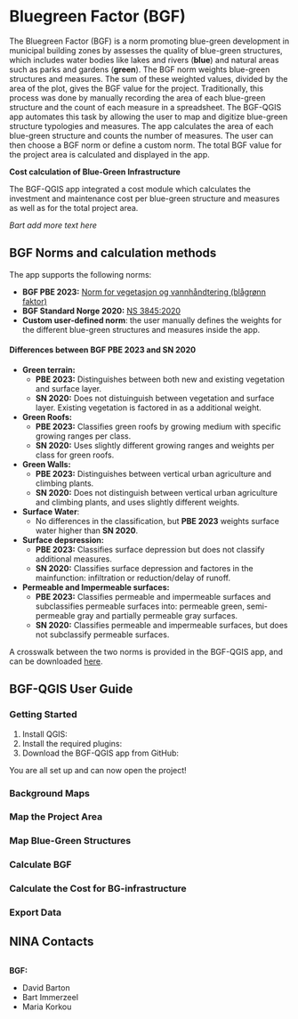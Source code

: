 # Bluegreen Factor (BGF)

The Bluegreen Factor (BGF) is a norm promoting blue-green development in municipal building zones by assesses the quality of blue-green structures, which includes water bodies like lakes and rivers (**blue**) and natural areas such as parks and gardens (**green**). The BGF norm weights blue-green structures and measures. The sum of these weighted values, divided by the area of the plot, gives the BGF value for the project. Traditionally, this process was done by manually recording the area of each blue-green structure and the count of each measure in a spreadsheet. The BGF-QGIS app automates this task by allowing the user to map and digitize blue-green structure typologies and measures. The app calculates the area of each blue-green structure and counts the number of measures. The user can then choose a BGF norm or define a custom norm. The total BGF value for the project area is calculated and displayed in the app. 

**Cost calculation of Blue-Green Infrastructure**

The BGF-QGIS app integrated a cost module which calculates the investment and maintenance cost per blue-green structure and measures as well as for the total project area. 

*Bart add more text here*

## BGF Norms and calculation methods

The app supports the following norms: 

- **BGF PBE 2023:** [Norm for vegetasjon og vannhåndtering (blågrønn faktor)](https://www.oslo.kommune.no/plan-bygg-og-eiendom/planer-normer-og-veiledere/kommunale-normer/#toc-5)
- **BGF Standard Norge 2020:** [NS 3845:2020](https://online.standard.no/nb/ns-3845-2020)
- **Custom user-defined norm**: the user manually defines the weights for the different blue-green structures and measures inside the app. 

#### Differences between BGF PBE 2023 and SN 2020

- **Green terrain:**
    - **PBE 2023:** Distinguishes between both new and existing vegetation and surface layer.
    - **SN 2020:** Does not distuinguish between vegetation and surface layer. Existing vegetation is factored in as a additional weight. 

- **Green Roofs:**
    - **PBE 2023:** Classifies green roofs by growing medium with specific growing ranges per class.
    - **SN 2020:** Uses slightly different growing ranges and weights per class for green roofs.

- **Green Walls:**
    - **PBE 2023:** Distinguishes between vertical urban agriculture and climbing plants.
    - **SN 2020:** Does not distinguish between vertical urban agriculture and climbing plants, and uses slightly different weights.

- **Surface Water**:
    - No differences in the classification, but **PBE 2023** weights surface water higher than **SN 2020**. 

- **Surface depsression:**
    - **PBE 2023:** Classifies surface depression but does not classify additional measures.
    - **SN 2020:** Classifies surface depression and factores in the mainfunction: infiltration or reduction/delay of runoff.     

- **Permeable and Impermeable surfaces:**
    - **PBE 2023:** Classifies permeable and impermeable surfaces and subclassifies permeable surfaces into: permeable green, semi-permeable gray and partially permeable gray surfaces. 
    - **SN 2020:** Classifies permeable and impermeable surfaces, but does not subclassify permeable surfaces.

A crosswalk between the two norms is provided in the BGF-QGIS app, and can be downloaded [here](). 

## BGF-QGIS User Guide

### Getting Started 

1. Install QGIS:
2. Install the required plugins:
3. Download the BGF-QGIS app from GitHub:

You are all set up and can now open the project!

### Background Maps 

### Map the Project Area

### Map Blue-Green Structures

### Calculate BGF 

### Calculate the Cost for BG-infrastructure

### Export Data 






## NINA Contacts

::: {.columns}
::: {.column}
**BGF:**

- David Barton
- Bart Immerzeel
- Maria Korkou
:::
:::